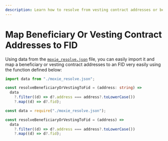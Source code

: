 ```yaml
---
description: Learn how to resolve from vesting contract addresses or beneficiary addresses to their respective FID when integrating the Moxie protocol.
---
```



# Map Beneficiary Or Vesting Contract Addresses to FID

Using data from the [`moxie_resolve.json`](/farcaster-data/guides/download-data) file, you can easily import it and map a beneficiary or vesting contract addresses to an FID very easily using the function defined below:

<Tabs>
  <TabItem value="ts" label="TypeScript">

```ts title="index.ts"
import data from "./moxie_resolve.json";

const resolveBeneficiaryOrVestingToFid = (address: string) =>
  data
    ?.filter((d) => d?.address === address?.toLowerCase())
    ?.map((d) => d?.fid);
```

  </TabItem>
  <TabItem value="js" label="JavaScript">

```js title="index.ts"
const data = require("./moxie_resolve.json");

const resolveBeneficiaryOrVestingToFid = (address) =>
  data
    ?.filter((d) => d?.address === address?.toLowerCase())
    ?.map((d) => d?.fid);
```

  </TabItem>
</Tabs>
